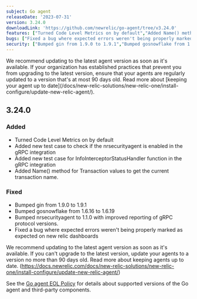 ```yaml
---
subject: Go agent
releaseDate: '2023-07-31'
version: 3.24.0
downloadLink: 'https://github.com/newrelic/go-agent/tree/v3.24.0'
features: ["Turned Code Level Metrics on by default","Added Name() method for Transaction values to get the current transaction name","Added new test case for InfoInterceptorStatusHandler function in the gRPC integration","Added new test case to check if the nrsecurityagent is enabled in the gRPC integration"]
bugs: ["Fixed a bug where expected errors weren't being properly marked as expected on new relic dashboards"]    
security: ["Bumped gin from 1.9.0 to 1.9.1","Bumped gosnowflake from 1.6.16 to 1.6.19","Bumped nrsecurityagent to 1.1.0 with improved reporting of gRPC protocol versions"]
---
```


<Callout variant="important">
We recommend updating to the latest agent version as soon as it's available. If your organization has established practices that prevent you from upgrading to the latest version, ensure that your agents are regularly updated to a version that's at most 90 days old. Read more about [keeping your agent up to date](/docs/new-relic-solutions/new-relic-one/install-configure/update-new-relic-agent/).
</Callout>

## 3.24.0

### Added
* Turned Code Level Metrics on by default
* Added new test case to check if the nrsecurityagent is enabled in the gRPC integration
* Added new test case for InfoInterceptorStatusHandler function in the gRPC integration
* Added Name() method for Transaction values to get the current transaction name.


### Fixed
* Bumped gin from 1.9.0 to 1.9.1
* Bumped gosnowflake from 1.6.16 to 1.6.19
* Bumped nrsecurityagent to 1.1.0 with improved reporting of gRPC protocol versions.
* Fixed a bug where expected errors weren't being properly marked as expected on new relic dashboards

We recommend updating to the latest agent version as soon as it's available. If you can't upgrade to the latest version, update your agents to a version no more than 90 days old. Read more about keeping agents up to date. (https://docs.newrelic.com/docs/new-relic-solutions/new-relic-one/install-configure/update-new-relic-agent/)

See the [Go agent EOL Policy](/docs/apm/agents/go-agent/get-started/go-agent-eol-policy/) for details about supported versions of the Go agent and third-party components.


